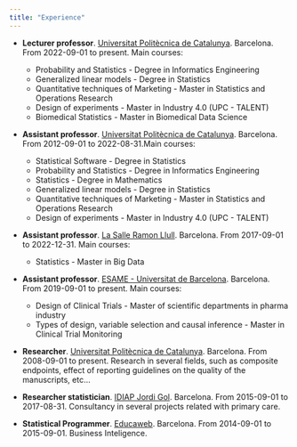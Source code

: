 ```yaml
---
title: "Experience"
---
```


- **Lecturer professor**. [Universitat Politècnica de Catalunya](https://www.upc.edu/en). Barcelona. From 2022-09-01 to present. Main courses:
  
  * Probability and Statistics - Degree in Informatics Engineering
  * Generalized linear models - Degree in Statistics
  * Quantitative techniques of Marketing - Master in Statistics and Operations Research
  * Design of experiments - Master in Industry 4.0 (UPC - TALENT)
  * Biomedical Statistics - Master in Biomedical Data Science

- **Assistant professor**. [Universitat Politècnica de Catalunya](https://www.upc.edu/en). Barcelona. From 2012-09-01 to 2022-08-31.Main courses:
  
  * Statistical Software - Degree in Statistics 
  * Probability and Statistics - Degree in Informatics Engineering
  * Statistics - Degree in Mathematics
  * Generalized linear models - Degree in Statistics
  * Quantitative techniques of Marketing - Master in Statistics and Operations Research
  * Design of experiments - Master in Industry 4.0 (UPC - TALENT)
  

- **Assistant professor**. [La Salle Ramon Llull](https://www.salleurl.edu/en). Barcelona. From 2017-09-01 to 2022-12-31. Main courses:
  
  * Statistics - Master in Big Data
  

- **Assistant professor**. [ESAME - Universitat de Barcelona](https://www.esame.org/?lang=en). Barcelona. From 2019-09-01 to present. Main courses:
  
  * Design of Clinical Trials - Master of scientific departments in pharma industry
  * Types of design, variable selection and causal inference - Master in Clinical Trial Monitoring

- **Researcher**. [Universitat Politècnica de Catalunya](https://www.upc.edu/en). Barcelona. From 2008-09-01 to present. Research in several fields, such as composite endpoints, effect of reporting guidelines on the quality of the manuscripts, etc...

- **Researcher statistician**. [IDIAP Jordi Gol](https://www.idiapjgol.org/index.php/en/). Barcelona. From 2015-09-01 to 2017-08-31. Consultancy in several projects related with primary care.
  
- **Statistical Programmer**. [Educaweb](https://www.educaweb.com/). Barcelona. From 2014-09-01 to 2015-09-01. Business Inteligence.